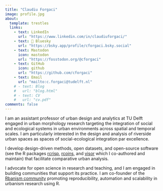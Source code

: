 ```yaml
---
title: "Claudiu Forgaci"
image: profile.jpg
about:
  template: trestles
  links:
    - text: LinkedIn
      url: "https://www.linkedin.com/in/claudiuforgaci/"
    - text: 🦋 Bluesky
      url: "https://bsky.app/profile/cforgaci.bsky.social"
    - text: Mastodon
      icon: mastodon
      url: "https://fosstodon.org/@cforgaci"
    - text: GitHub
      icon: github
      url: "https://github.com/cforgaci"
    - text: Email
      url: "mailto:c.forgaci@tudelft.nl"
    # - text: Blog
    #   url: "blog.html"
    # - text: CV
    #   url: "cv.pdf"
comments: false
---
```


<!-- ![](profile.jpg){style="width: 50%; height: 50%; border-radius: 50%; display: flex; align-items: center; justify-content: center;"} -->

I am an assistant professor of urban design and analytics at TU Delft engaged in urban morphology research targeting the integration of social and ecological systems in urban environments across spatial and temporal scales. I am particularly interested in the design and analysis of riverside urban spaces as spaces of social-ecological integration par excellence.

I develop design-driven methods, open datasets, and open-source software (see the R packages [rcrisp](https://github.com/CityRiverSpaces/rcrisp), [rcoins](https://github.com/CityRiverSpaces/rcoins), and [visor](https://github.com/CityRiverSpaces/visor) which I co-authored and maintain) that facilitate comparative urban analysis.

I advocate for open science in research and teaching, and I am engaged in building communities that support its practice. I am co-founder of the [Rbanism community](https://rbanism.org/) promoting reproducibility, automation and scalability in urbanism research using R<!-- , and I am a member of the [Spatial Data Science across Languages](https://spatial-data-science.github.io/) (SDSL) community with a special interest in cross-language projects -->.

